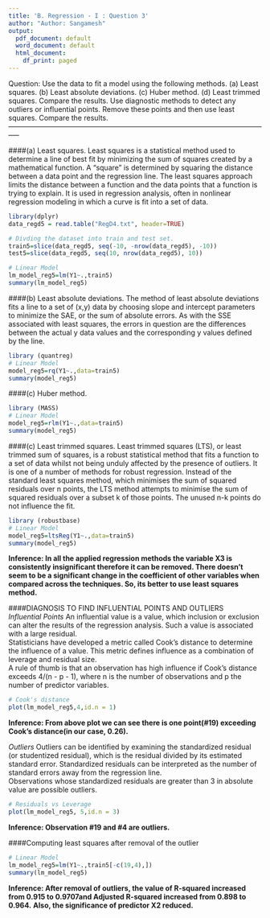 ```yaml
---
title: 'B. Regression - I : Question 3'
author: "Author: Sangamesh"
output:
  pdf_document: default
  word_document: default
  html_document:
    df_print: paged
---
```

  
  Question: Use the data to fit a model using the following methods.
(a) Least squares.
(b) Least absolute deviations.
(c) Huber method.
(d) Least trimmed squares.
Compare the results. Use diagnostic methods to detect any outliers or influential points. Remove these points and then use least squares. Compare the results.
-----------------------------------------------------------------------------------------------------------------

####(a) Least squares.
  \hfill\break  
  Least squares is a statistical method used to determine a line of best fit by minimizing the sum of squares created by a mathematical function. A "square" is determined by squaring the distance between a data point and the regression line. The least squares approach limits the distance between a function and the data points that a function is trying to explain. It is used in regression analysis, often in nonlinear regression modeling in which a curve is fit into a set of data.
  \hfill\break
  
```r
library(dplyr)
data_regd5 = read.table("RegD4.txt", header=TRUE)

# Divding the dataset into train and test set.
train5=slice(data_regd5, seq(-10, -nrow(data_regd5), -10))
test5=slice(data_regd5, seq(10, nrow(data_regd5), 10))

# Linear Model
lm_model_reg5=lm(Y1~.,train5)
summary(lm_model_reg5)
```
####(b) Least absolute deviations.
  \hfill\break 
The method of least absolute deviations fits a line to a set of (x,y) data by choosing slope and intercept parameters to minimize the SAE, or the sum of absolute errors. As with the SSE associated with least squares, the errors in question are the differences between the actual y data values and the corresponding y values defined by the line.
  \hfill\break 
```r
library (quantreg)
# Linear Model
model_reg5=rq(Y1~.,data=train5)
summary(model_reg5)
```

####(c) Huber method.

```r
library (MASS)
# Linear Model
model_reg5=rlm(Y1~.,data=train5)
summary(model_reg5)
```

####(c) Least trimmed squares.
Least trimmed squares (LTS), or least trimmed sum of squares, is a robust statistical method that fits a function to a set of data whilst not being unduly affected by the presence of outliers. It is one of a number of methods for robust regression. Instead of the standard least squares method, which minimises the sum of squared residuals over n points, the LTS method attempts to minimise the sum of squared residuals over a subset k of those points. The unused n-k points do not influence the fit.

```r
library (robustbase)
# Linear Model
model_reg5=ltsReg(Y1~.,data=train5)
summary(model_reg5)
```
   
  \hfill\break  
  
  **Inference: In all the applied regression methods the variable X3 is consistently insignificant therefore it can be removed. **
  **There doesn't seem to be a significant change in the coefficient of other variables when compared across the techniques. So, its better to use least squares method.**
  \hfill\break
  
####DIAGNOSIS TO FIND INFLUENTIAL POINTS AND OUTLIERS  
  \hfill\break
  *Influential Points * 
  \hfill\break
  An influential value is a value, which inclusion or exclusion can alter the results of the regression analysis. Such a value is associated with a large residual.  
  \hfill\break  
  Statisticians have developed a metric called Cook's distance to determine the influence of a value. This metric defines influence as a combination of leverage and residual size.  
    A rule of thumb is that an observation has high influence if Cook's distance exceeds 4/(n - p - 1), where n is the number of observations and p the number of predictor variables.
    \hfill\break  
  
```r
# Cook's distance
plot(lm_model_reg5,4,id.n = 1)
```

**Inference: From above plot we can see there is one point(#19) exceeding Cook's distance(in our case, 0.26).  **\
 
\hfill\break
  *Outliers *
  \hfill\break  
  Outliers can be identified by examining the standardized residual (or studentized residual), which is the residual divided by its estimated standard error. Standardized residuals can be interpreted as the number of standard errors away from the regression line.  
  Observations whose standardized residuals are greater than 3 in absolute value are possible outliers.

```r
# Residuals vs Leverage
plot(lm_model_reg5, 5,id.n = 3)
```

**Inference: Observation #19 and #4 are outliers.**

####Computing least squares after removal of the outlier
```r
# Linear Model
lm_model_reg5=lm(Y1~.,train5[-c(19,4),])
summary(lm_model_reg5)
```
  
  **Inference: After removal of outliers, the value of R-squared increased from 0.915 to 0.9707and Adjusted R-squared increased from 0.898 to  0.964.**
  \hfill\break
  **Also, the significance of predictor X2 reduced.**